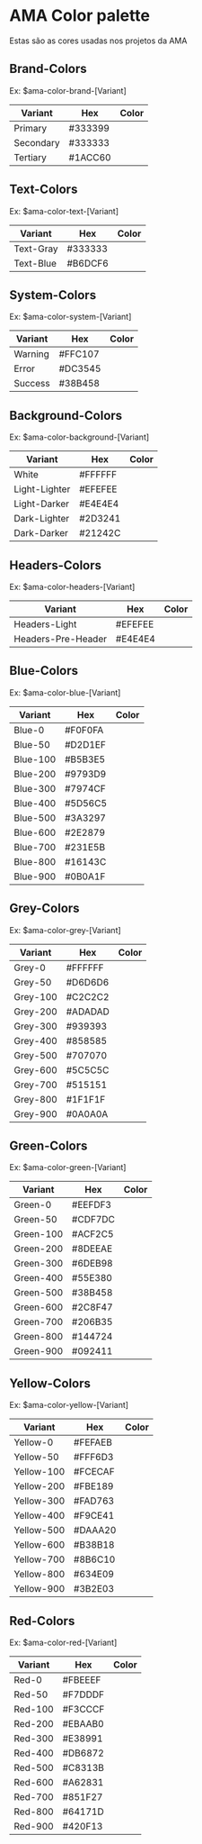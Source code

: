 
<Meta title="Foundations/Colors" />


# AMA Color palette
Estas são as cores usadas nos projetos da AMA


## Brand-Colors
Ex: $ama-color-brand-[Variant]
<table className="mb-5">
  <thead>
    <tr>
      <th>Variant</th>
      <th>Hex</th>
      <th>Color</th>
    </tr>
  </thead>
  <tbody>
    <tr>
      <td>Primary</td>
      <td>#333399</td>
      <td><div className="box" style={{ backgroundColor: "var(--ama-color-brand-primary)" }}></div></td>
    </tr>
    <tr>
      <td>Secondary</td>
      <td>#333333</td>
      <td><div className="box" style={{ backgroundColor: "var(--ama-color-brand-secondary)" }}></div></td>
    </tr>
    <tr>
      <td>Tertiary</td>
      <td>#1ACC60</td>
      <td><div className="box" style={{ backgroundColor: "var(--ama-color-brand-tertiary)" }}></div></td>
    </tr>
  </tbody>
</table>

## Text-Colors
Ex: $ama-color-text-[Variant]
<table className="mb-5">
  <thead>
    <tr>
      <th>Variant</th>
      <th>Hex</th>
      <th>Color</th>
    </tr>
  </thead>
  <tbody>
    <tr>
      <td>Text-Gray</td>
      <td>#333333</td>
      <td><div className="box" style={{ backgroundColor: "var(--ama-color-text-gray)" }}></div></td>
    </tr>
    <tr>
      <td>Text-Blue</td>
      <td>#B6DCF6</td>
      <td><div className="box" style={{ backgroundColor: "var(--ama-color-text-blue)" }}></div></td>
    </tr>
  </tbody>
</table>

## System-Colors
Ex: $ama-color-system-[Variant]
<table className="mb-5">
  <thead>
    <tr>
      <th>Variant</th>
      <th>Hex</th>
      <th>Color</th>
    </tr>
  </thead>
  <tbody>
    <tr>
      <td>Warning</td>
      <td>#FFC107</td>
      <td><div className="box" style={{ backgroundColor: "var(--ama-color-system-warning)" }}></div></td>
    </tr>
    <tr>
      <td>Error</td>
      <td>#DC3545</td>
      <td><div className="box" style={{ backgroundColor: "var(--ama-color-system-error)" }}></div></td>
    </tr>
    <tr>
      <td>Success</td>
      <td>#38B458</td>
      <td><div className="box" style={{ backgroundColor: "var(--ama-color-system-success)" }}></div></td>
    </tr>
  </tbody>
</table>

## Background-Colors
Ex: $ama-color-background-[Variant] 
<table className="mb-5">
  <thead>
    <tr>
      <th>Variant</th>
      <th>Hex</th>
      <th>Color</th>
    </tr>
  </thead>
  <tbody>
    <tr>
      <td>White</td>
      <td>#FFFFFF</td>
      <td><div className="box" style={{ backgroundColor: "var(--ama-color-background-white)" }}></div></td>
    </tr>
    <tr>
      <td>Light-Lighter</td>
      <td>#EFEFEE</td>
      <td><div className="box" style={{ backgroundColor: "var(--ama-color-background-light-lighter)" }}></div></td>
    </tr>
    <tr>
      <td>Light-Darker</td>
      <td>#E4E4E4</td>
      <td><div className="box" style={{ backgroundColor: "var(--ama-color-background-light-darker)" }}></div></td>
    </tr>
    <tr>
      <td>Dark-Lighter</td>
      <td>#2D3241</td>
      <td><div className="box" style={{ backgroundColor: "var(--ama-color-background-dark-lighter)" }}></div></td>
    </tr>
    <tr>
      <td>Dark-Darker</td>
      <td>#21242C</td>
      <td><div className="box" style={{ backgroundColor: "var(--ama-color-background-dark-darker)" }}></div></td>
    </tr>
  </tbody>
</table>

## Headers-Colors
Ex: $ama-color-headers-[Variant]
<table className="mb-5">
  <thead>
    <tr>
      <th>Variant</th>
      <th>Hex</th>
      <th>Color</th>
    </tr>
  </thead>
  <tbody>
    <tr>
      <td>Headers-Light</td>
      <td>#EFEFEE</td>
      <td><div className="box" style={{ backgroundColor: "var(--ama-color-headers-light)" }}></div></td>
    </tr>
    <tr>
      <td>Headers-Pre-Header</td>
      <td>#E4E4E4</td>
      <td><div className="box" style={{ backgroundColor: "var(--ama-color-headers-pre-header)" }}></div></td>
    </tr>
  </tbody>
</table>

## Blue-Colors
Ex: $ama-color-blue-[Variant]
<table className="mb-5">
  <thead>
    <tr>
      <th>Variant</th>
      <th>Hex</th>
      <th>Color</th>
    </tr>
  </thead>
  <tbody>
    <tr>
      <td>Blue-0</td>
      <td>#F0F0FA</td>
      <td><div className="box" style={{ backgroundColor: "var(--ama-color-blue-0)" }}></div></td>
    </tr>
    <tr>
      <td>Blue-50</td>
      <td>#D2D1EF</td>
      <td><div className="box" style={{ backgroundColor: "var(--ama-color-blue-50)" }}></div></td>
    </tr>
    <tr>
      <td>Blue-100</td>
      <td>#B5B3E5</td>
      <td><div className="box" style={{ backgroundColor: "var(--ama-color-blue-100)" }}></div></td>
    </tr>
    <tr>
      <td>Blue-200</td>
      <td>#9793D9</td>
      <td><div className="box" style={{ backgroundColor: "var(--ama-color-blue-200)" }}></div></td>
    </tr>
    <tr>
      <td>Blue-300</td>
      <td>#7974CF</td>
      <td><div className="box" style={{ backgroundColor: "var(--ama-color-blue-300)" }}></div></td>
    </tr>
    <tr>
      <td>Blue-400</td>
      <td>#5D56C5</td>
      <td><div className="box" style={{ backgroundColor: "var(--ama-color-blue-400)" }}></div></td>
    </tr>
    <tr>
      <td>Blue-500</td>
      <td>#3A3297</td>
      <td><div className="box" style={{ backgroundColor: "var(--ama-color-blue-500)" }}></div></td>
    </tr>
    <tr>
      <td>Blue-600</td>
      <td>#2E2879</td>
      <td><div className="box" style={{ backgroundColor: "var(--ama-color-blue-600)" }}></div></td>
    </tr>
    <tr>
      <td>Blue-700</td>
      <td>#231E5B</td>
      <td><div className="box" style={{ backgroundColor: "var(--ama-color-blue-700)" }}></div></td>
    </tr>
    <tr>
      <td>Blue-800</td>
      <td>#16143C</td>
      <td><div className="box" style={{ backgroundColor: "var(--ama-color-blue-800)" }}></div></td>
    </tr>
    <tr>
      <td>Blue-900</td>
      <td>#0B0A1F</td>
      <td><div className="box" style={{ backgroundColor: "var(--ama-color-blue-900)" }}></div></td>
    </tr>
  </tbody>
</table>

## Grey-Colors
Ex: $ama-color-grey-[Variant]
<table className="mb-5">
  <thead>
    <tr>
      <th>Variant</th>
      <th>Hex</th>
      <th>Color</th>
    </tr>
  </thead>
  <tbody>
    <tr>
      <td>Grey-0</td>
      <td>#FFFFFF</td>
      <td><div className="box" style={{ backgroundColor: "var(--ama-color-grey-0)" }}></div></td>
    </tr>
    <tr>
      <td>Grey-50</td>
      <td>#D6D6D6</td>
      <td><div className="box" style={{ backgroundColor: "var(--ama-color-grey-50)" }}></div></td>
    </tr>
    <tr>
      <td>Grey-100</td>
      <td>#C2C2C2</td>
      <td><div className="box" style={{ backgroundColor: "var(--ama-color-grey-100)" }}></div></td>
    </tr>
    <tr>
      <td>Grey-200</td>
      <td>#ADADAD</td>
      <td><div className="box" style={{ backgroundColor: "var(--ama-color-grey-200)" }}></div></td>
    </tr>
    <tr>
      <td>Grey-300</td>
      <td>#939393</td>
      <td><div className="box" style={{ backgroundColor: "var(--ama-color-grey-300)" }}></div></td>
    </tr>
    <tr>
      <td>Grey-400</td>
      <td>#858585</td>
      <td><div className="box" style={{ backgroundColor: "var(--ama-color-grey-400)" }}></div></td>
    </tr>
    <tr>
      <td>Grey-500</td>
      <td>#707070</td>
      <td><div className="box" style={{ backgroundColor: "var(--ama-color-grey-500)" }}></div></td>
    </tr>
    <tr>
      <td>Grey-600</td>
      <td>#5C5C5C</td>
      <td><div className="box" style={{ backgroundColor: "var(--ama-color-grey-600)" }}></div></td>
    </tr>
    <tr>
      <td>Grey-700</td>
      <td>#515151</td>
      <td><div className="box" style={{ backgroundColor: "var(--ama-color-grey-700)" }}></div></td>
    </tr>
    <tr>
      <td>Grey-800</td>
      <td>#1F1F1F</td>
      <td><div className="box" style={{ backgroundColor: "var(--ama-color-grey-800)" }}></div></td>
    </tr>
    <tr>
      <td>Grey-900</td>
      <td>#0A0A0A</td>
      <td><div className="box" style={{ backgroundColor: "var(--ama-color-grey-900)" }}></div></td>
    </tr>
  </tbody>
</table>

## Green-Colors
Ex: $ama-color-green-[Variant]
<table className="mb-5">
  <thead>
    <tr>
      <th>Variant</th>
      <th>Hex</th>
      <th>Color</th>
    </tr>
  </thead>
  <tbody>
    <tr>
      <td>Green-0</td>
      <td>#EEFDF3</td>
      <td><div className="box" style={{ backgroundColor: "var(--ama-color-green-0)" }}></div></td>
    </tr>
    <tr>
      <td>Green-50</td>
      <td>#CDF7DC</td>
      <td><div className="box" style={{ backgroundColor: "var(--ama-color-green-50)" }}></div></td>
    </tr>
    <tr>
      <td>Green-100</td>
      <td>#ACF2C5</td>
      <td><div className="box" style={{ backgroundColor: "var(--ama-color-green-100)" }}></div></td>
    </tr>
    <tr>
      <td>Green-200</td>
      <td>#8DEEAE</td>
      <td><div className="box" style={{ backgroundColor: "var(--ama-color-green-200)" }}></div></td>
    </tr>
    <tr>
      <td>Green-300</td>
      <td>#6DEB98</td>
      <td><div className="box" style={{ backgroundColor: "var(--ama-color-green-300)" }}></div></td>
    </tr>
    <tr>
      <td>Green-400</td>
      <td>#55E380</td>
      <td><div className="box" style={{ backgroundColor: "var(--ama-color-green-400)" }}></div></td>
    </tr>
    <tr>
      <td>Green-500</td>
      <td>#38B458</td>
      <td><div className="box" style={{ backgroundColor: "var(--ama-color-green-500)" }}></div></td>
    </tr>
    <tr>
      <td>Green-600</td>
      <td>#2C8F47</td>
      <td><div className="box" style={{ backgroundColor: "var(--ama-color-green-600)" }}></div></td>
    </tr>
    <tr>
      <td>Green-700</td>
      <td>#206B35</td>
      <td><div className="box" style={{ backgroundColor: "var(--ama-color-green-700)" }}></div></td>
    </tr>
    <tr>
      <td>Green-800</td>
      <td>#144724</td>
      <td><div className="box" style={{ backgroundColor: "var(--ama-color-green-800)" }}></div></td>
    </tr>
    <tr>
      <td>Green-900</td>
      <td>#092411</td>
      <td><div className="box" style={{ backgroundColor: "var(--ama-color-green-900)" }}></div></td>
    </tr>
  </tbody>
</table>

## Yellow-Colors
Ex: $ama-color-yellow-[Variant]
<table className="mb-5">
  <thead>
    <tr>
      <th>Variant</th>
      <th>Hex</th>
      <th>Color</th>
    </tr>
  </thead>
  <tbody>
    <tr>
      <td>Yellow-0</td>
      <td>#FEFAEB</td>
      <td><div className="box" style={{ backgroundColor: "var(--ama-color-yellow-0)" }}></div></td>
    </tr>
    <tr>
      <td>Yellow-50</td>
      <td>#FFF6D3</td>
      <td><div className="box" style={{ backgroundColor: "var(--ama-color-yellow-50)" }}></div></td>
    </tr>
    <tr>
      <td>Yellow-100</td>
      <td>#FCECAF</td>
      <td><div className="box" style={{ backgroundColor: "var(--ama-color-yellow-100)" }}></div></td>
    </tr>
    <tr>
      <td>Yellow-200</td>
      <td>#FBE189</td>
      <td><div className="box" style={{ backgroundColor: "var(--ama-color-yellow-200)" }}></div></td>
    </tr>
    <tr>
      <td>Yellow-300</td>
      <td>#FAD763</td>
      <td><div className="box" style={{ backgroundColor: "var(--ama-color-yellow-300)" }}></div></td>
    </tr>
    <tr>
      <td>Yellow-400</td>
      <td>#F9CE41</td>
      <td><div className="box" style={{ backgroundColor: "var(--ama-color-yellow-400)" }}></div></td>
    </tr>
    <tr>
      <td>Yellow-500</td>
      <td>#DAAA20</td>
      <td><div className="box" style={{ backgroundColor: "var(--ama-color-yellow-500)" }}></div></td>
    </tr>
    <tr>
      <td>Yellow-600</td>
      <td>#B38B18</td>
      <td><div className="box" style={{ backgroundColor: "var(--ama-color-yellow-600)" }}></div></td>
    </tr>
    <tr>
      <td>Yellow-700</td>
      <td>#8B6C10</td>
      <td><div className="box" style={{ backgroundColor: "var(--ama-color-yellow-700)" }}></div></td>
    </tr>
    <tr>
      <td>Yellow-800</td>
      <td>#634E09</td>
      <td><div className="box" style={{ backgroundColor: "var(--ama-color-yellow-800)" }}></div></td>
    </tr>
    <tr>
      <td>Yellow-900</td>
      <td>#3B2E03</td>
      <td><div className="box" style={{ backgroundColor: "var(--ama-color-yellow-900)" }}></div></td>
    </tr>
  </tbody>
</table>

## Red-Colors
Ex: $ama-color-red-[Variant]
<table className="mb-5">
  <thead>
    <tr>
      <th>Variant</th>
      <th>Hex</th>
      <th>Color</th>
    </tr>
  </thead>
  <tbody>
    <tr>
      <td>Red-0</td>
      <td>#FBEEEF</td>
      <td><div className="box" style={{ backgroundColor: "var(--ama-color-red-0)" }}></div></td>
    </tr>
    <tr>
      <td>Red-50</td>
      <td>#F7DDDF</td>
      <td><div className="box" style={{ backgroundColor: "var(--ama-color-red-50)" }}></div></td>
    </tr>
    <tr>
      <td>Red-100</td>
      <td>#F3CCCF</td>
      <td><div className="box" style={{ backgroundColor: "var(--ama-color-red-100)" }}></div></td>
    </tr>
    <tr>
      <td>Red-200</td>
      <td>#EBAAB0</td>
      <td><div className="box" style={{ backgroundColor: "var(--ama-color-red-200)" }}></div></td>
    </tr>
    <tr>
      <td>Red-300</td>
      <td>#E38991</td>
      <td><div className="box" style={{ backgroundColor: "var(--ama-color-red-300)" }}></div></td>
    </tr>
    <tr>
      <td>Red-400</td>
      <td>#DB6872</td>
      <td><div className="box" style={{ backgroundColor: "var(--ama-color-red-400)" }}></div></td>
    </tr>
    <tr>
      <td>Red-500</td>
      <td>#C8313B</td>
      <td><div className="box" style={{ backgroundColor: "var(--ama-color-red-500)" }}></div></td>
    </tr>
    <tr>
      <td>Red-600</td>
      <td>#A62831</td>
      <td><div className="box" style={{ backgroundColor: "var(--ama-color-red-600)" }}></div></td>
    </tr>
    <tr>
      <td>Red-700</td>
      <td>#851F27</td>
      <td><div className="box" style={{ backgroundColor: "var(--ama-color-red-700)" }}></div></td>
    </tr>
    <tr>
      <td>Red-800</td>
      <td>#64171D</td>
      <td><div className="box" style={{ backgroundColor: "var(--ama-color-red-800)" }}></div></td>
    </tr>
    <tr>
      <td>Red-900</td>
      <td>#420F13</td>
      <td><div className="box" style={{ backgroundColor: "var(--ama-color-red-900)" }}></div></td>
    </tr>
  </tbody>
</table>